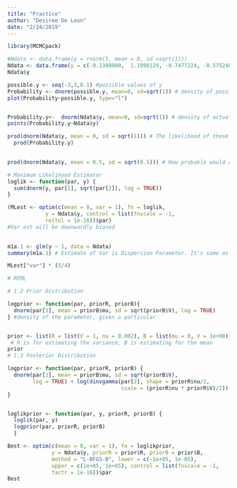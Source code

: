 ```yaml
---
title: "Practice"
author: "Desiree De Leon"
date: "2/24/2019"
---
```



```r
library(MCMCpack)

#Ndata <- data.frame(y = rnorm(5, mean = 0, sd =sqrt(1)))
Ndata <- data.frame(y = c(-0.1388900,  1.1998129, -0.7477224, -0.5752482, -0.2635815))
Ndata$y

possible.y <- seq(-3,3,0.1) #possible values of y
Probability <- dnorm(possible.y, mean=0, sd=sqrt(1)) # density of possible values
plot(Probability~possible.y, type="l")


Probability.y<-  dnorm(Ndata$y, mean=0, sd=sqrt(1)) # density of actual values
points(Probability.y~Ndata$y)

prod(dnorm(Ndata$y, mean = 0, sd = sqrt(1))) # The likelihood of these data conditioning on u=0 and s=1 is proportional to product of the densities # same as prod(Probabiility.y)
  prod(Probability.y)

  
prod(dnorm(Ndata$y, mean = 0.5, sd = sqrt(0.5))) # How probable would data be with mu=0 and var=0.5?

# Maximum Likelihood Estimator
loglik <- function(par, y) {
  sum(dnorm(y, par[1], sqrt(par[2]), log = TRUE))
}

(MLest <- optim(c(mean = 0, var = 1), fn = loglik,
            y = Ndata$y, control = list(fnscale = -1,
            reltol = 1e-16))$par)
#Var est will be downwardly biased

          
m1a.1 <- glm(y ~ 1, data = Ndata)
summary(m1a.1) # Estimate of Var is Dispersion Parameter. It's same as MLest (but need to multiply by factor of n/(n-1)). Because it's the appropriate penalty for MLest after calculating the var using the observed, estimated mean)

MLest["var"] * (5/4)

# REML

# 1.2 Prior Distribution

logprior <- function(par, priorR, priorB){
  dnorm(par[1], mean = priorB$mu, sd = sqrt(priorB$V), log = TRUE)
} #density of the parameter, given a particular 


prior <- list(R = list(V = 1, nu = 0.002), B = list(mu = 0, V = 1e+08)) # nu is "degree of belief"
 # R is for estimating the variance, B is estimating for the mean
prior
# 1.3 Posterior Distribution

logprior <- function(par, priorR, priorB) {
  dnorm(par[1], mean = priorB$mu, sd = sqrt(priorB$V),
        log = TRUE) + log(dinvgamma(par[2], shape = priorR$nu/2,
                                    scale = (priorR$nu * priorR$V)/2))                        
}


loglikprior <- function(par, y, priorR, priorB) {
  loglik(par, y)
  logprior(par, priorR, priorB)
  }

Best <- optim(c(mean = 0, var = 1), fn = loglikprior,
              y = Ndata$y, priorR = prior$R, priorB = prior$B,
              method = "L-BFGS-B", lower = c(-1e+05, 1e-05),
              upper = c(1e+05, 1e+05), control = list(fnscale = -1,
              factr = 1e-16))$par
Best

```

